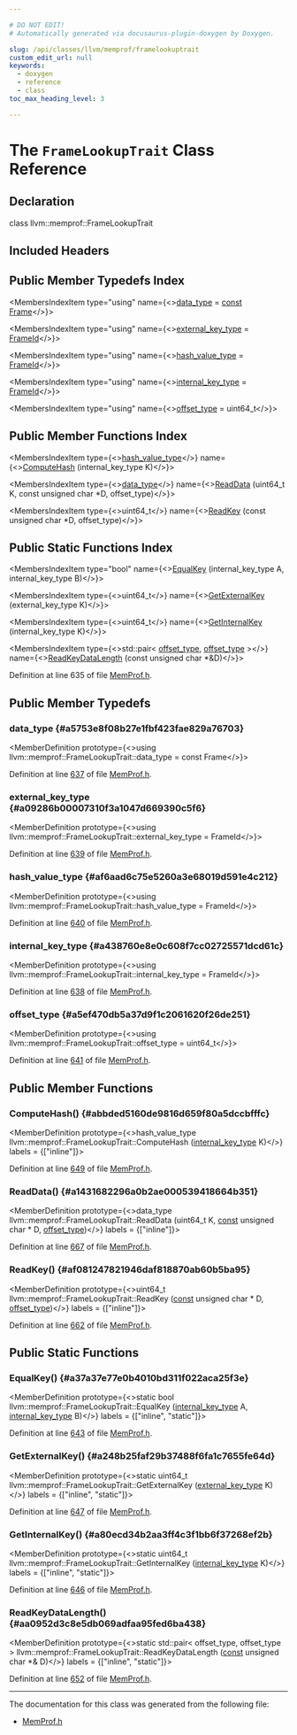 ```yaml
---

# DO NOT EDIT!
# Automatically generated via docusaurus-plugin-doxygen by Doxygen.

slug: /api/classes/llvm/memprof/framelookuptrait
custom_edit_url: null
keywords:
  - doxygen
  - reference
  - class
toc_max_heading_level: 3

---
```





# The `FrameLookupTrait` Class Reference

<DoxygenPage pluginConfig={pluginConfig}>



## Declaration

<CodeBlock>class llvm::memprof::FrameLookupTrait</CodeBlock>

## Included Headers

<IncludesList>
<IncludesListItem
  filePath="llvm/ProfileData/MemProf.h"
  permalink="/docs/api/files/include/include/llvm/include/llvm/profiledata/memprof-h"
  isLocal="true" />
</IncludesList>

## Public Member Typedefs Index

<MembersIndex>

<MembersIndexItem
  type="using"
  name={<><a href="#a5753e8f08b27e1fbf423fae829a76703">data&#95;type</a> = <a href="/docs/api/files/lib/lib/target/lib/target/aarch64/aarch64promoteconstant-cpp/#a90f8350fecae261c25be85d38b451bff">const</a> <a href="/docs/api/structs/llvm/memprof/frame">Frame</a></>}>
</MembersIndexItem>

<MembersIndexItem
  type="using"
  name={<><a href="#a09286b00007310f3a1047d669390c5f6">external&#95;key&#95;type</a> = <a href="/docs/api/namespaces/llvm/memprof/#ae2c822b1c6260b47be435d3eda363ccc">FrameId</a></>}>
</MembersIndexItem>

<MembersIndexItem
  type="using"
  name={<><a href="#af6aad6c75e5260a3e68019d591e4c212">hash&#95;value&#95;type</a> = <a href="/docs/api/namespaces/llvm/memprof/#ae2c822b1c6260b47be435d3eda363ccc">FrameId</a></>}>
</MembersIndexItem>

<MembersIndexItem
  type="using"
  name={<><a href="#a438760e8e0c608f7cc02725571dcd61c">internal&#95;key&#95;type</a> = <a href="/docs/api/namespaces/llvm/memprof/#ae2c822b1c6260b47be435d3eda363ccc">FrameId</a></>}>
</MembersIndexItem>

<MembersIndexItem
  type="using"
  name={<><a href="#a5ef470db5a37d9f1c2061620f26de251">offset&#95;type</a> = uint64&#95;t</>}>
</MembersIndexItem>

</MembersIndex>

## Public Member Functions Index

<MembersIndex>

<MembersIndexItem
  type={<><a href="#af6aad6c75e5260a3e68019d591e4c212">hash&#95;value&#95;type</a></>}
  name={<><a href="#abbded5160de9816d659f80a5dccbfffc">ComputeHash</a> (internal&#95;key&#95;type K)</>}>
</MembersIndexItem>

<MembersIndexItem
  type={<><a href="#a5753e8f08b27e1fbf423fae829a76703">data&#95;type</a></>}
  name={<><a href="#a1431682296a0b2ae000539418664b351">ReadData</a> (uint64&#95;t K, const unsigned char &#42;D, offset&#95;type)</>}>
</MembersIndexItem>

<MembersIndexItem
  type={<>uint64&#95;t</>}
  name={<><a href="#af081247821946daf818870ab60b5ba95">ReadKey</a> (const unsigned char &#42;D, offset&#95;type)</>}>
</MembersIndexItem>

</MembersIndex>

## Public Static Functions Index

<MembersIndex>

<MembersIndexItem
  type="bool"
  name={<><a href="#a37a37e77e0b4010bd311f022aca25f3e">EqualKey</a> (internal&#95;key&#95;type A, internal&#95;key&#95;type B)</>}>
</MembersIndexItem>

<MembersIndexItem
  type={<>uint64&#95;t</>}
  name={<><a href="#a248b25faf29b37488f6fa1c7655fe64d">GetExternalKey</a> (external&#95;key&#95;type K)</>}>
</MembersIndexItem>

<MembersIndexItem
  type={<>uint64&#95;t</>}
  name={<><a href="#a80ecd34b2aa3ff4c3f1bb6f37268ef2b">GetInternalKey</a> (internal&#95;key&#95;type K)</>}>
</MembersIndexItem>

<MembersIndexItem
  type={<>std::pair&lt; <a href="#a5ef470db5a37d9f1c2061620f26de251">offset&#95;type</a>, <a href="#a5ef470db5a37d9f1c2061620f26de251">offset&#95;type</a> &gt;</>}
  name={<><a href="#aa0952d3c8e5db069adfaa95fed6ba438">ReadKeyDataLength</a> (const unsigned char &#42;&amp;D)</>}>
</MembersIndexItem>

</MembersIndex>


Definition at line 635 of file <a href="/docs/api/files/include/include/llvm/include/llvm/profiledata/memprof-h">MemProf.h</a>.

<SectionDefinition>

## Public Member Typedefs

### data&#95;type {#a5753e8f08b27e1fbf423fae829a76703}

<MemberDefinition
  prototype={<>using llvm::memprof::FrameLookupTrait::data&#95;type =  const Frame</>}>

Definition at line <a href="/docs/api/files/include/include/llvm/include/llvm/profiledata/memprof-h/#l00637">637</a> of file <a href="/docs/api/files/include/include/llvm/include/llvm/profiledata/memprof-h">MemProf.h</a>.
</MemberDefinition>

### external&#95;key&#95;type {#a09286b00007310f3a1047d669390c5f6}

<MemberDefinition
  prototype={<>using llvm::memprof::FrameLookupTrait::external&#95;key&#95;type =  FrameId</>}>

Definition at line <a href="/docs/api/files/include/include/llvm/include/llvm/profiledata/memprof-h/#l00639">639</a> of file <a href="/docs/api/files/include/include/llvm/include/llvm/profiledata/memprof-h">MemProf.h</a>.
</MemberDefinition>

### hash&#95;value&#95;type {#af6aad6c75e5260a3e68019d591e4c212}

<MemberDefinition
  prototype={<>using llvm::memprof::FrameLookupTrait::hash&#95;value&#95;type =  FrameId</>}>

Definition at line <a href="/docs/api/files/include/include/llvm/include/llvm/profiledata/memprof-h/#l00640">640</a> of file <a href="/docs/api/files/include/include/llvm/include/llvm/profiledata/memprof-h">MemProf.h</a>.
</MemberDefinition>

### internal&#95;key&#95;type {#a438760e8e0c608f7cc02725571dcd61c}

<MemberDefinition
  prototype={<>using llvm::memprof::FrameLookupTrait::internal&#95;key&#95;type =  FrameId</>}>

Definition at line <a href="/docs/api/files/include/include/llvm/include/llvm/profiledata/memprof-h/#l00638">638</a> of file <a href="/docs/api/files/include/include/llvm/include/llvm/profiledata/memprof-h">MemProf.h</a>.
</MemberDefinition>

### offset&#95;type {#a5ef470db5a37d9f1c2061620f26de251}

<MemberDefinition
  prototype={<>using llvm::memprof::FrameLookupTrait::offset&#95;type =  uint64&#95;t</>}>

Definition at line <a href="/docs/api/files/include/include/llvm/include/llvm/profiledata/memprof-h/#l00641">641</a> of file <a href="/docs/api/files/include/include/llvm/include/llvm/profiledata/memprof-h">MemProf.h</a>.
</MemberDefinition>

</SectionDefinition>

<SectionDefinition>

## Public Member Functions

### ComputeHash() {#abbded5160de9816d659f80a5dccbfffc}

<MemberDefinition
  prototype={<>hash&#95;value&#95;type llvm::memprof::FrameLookupTrait::ComputeHash (<a href="#a438760e8e0c608f7cc02725571dcd61c">internal&#95;key&#95;type</a> K)</>}
  labels = {["inline"]}>

Definition at line <a href="/docs/api/files/include/include/llvm/include/llvm/profiledata/memprof-h/#l00649">649</a> of file <a href="/docs/api/files/include/include/llvm/include/llvm/profiledata/memprof-h">MemProf.h</a>.
</MemberDefinition>

### ReadData() {#a1431682296a0b2ae000539418664b351}

<MemberDefinition
  prototype={<>data&#95;type llvm::memprof::FrameLookupTrait::ReadData (uint64&#95;t K, <a href="/docs/api/files/lib/lib/target/lib/target/aarch64/aarch64promoteconstant-cpp/#a90f8350fecae261c25be85d38b451bff">const</a> unsigned char &#42; D, <a href="#a5ef470db5a37d9f1c2061620f26de251">offset&#95;type</a>)</>}
  labels = {["inline"]}>

Definition at line <a href="/docs/api/files/include/include/llvm/include/llvm/profiledata/memprof-h/#l00667">667</a> of file <a href="/docs/api/files/include/include/llvm/include/llvm/profiledata/memprof-h">MemProf.h</a>.
</MemberDefinition>

### ReadKey() {#af081247821946daf818870ab60b5ba95}

<MemberDefinition
  prototype={<>uint64&#95;t llvm::memprof::FrameLookupTrait::ReadKey (<a href="/docs/api/files/lib/lib/target/lib/target/aarch64/aarch64promoteconstant-cpp/#a90f8350fecae261c25be85d38b451bff">const</a> unsigned char &#42; D, <a href="#a5ef470db5a37d9f1c2061620f26de251">offset&#95;type</a>)</>}
  labels = {["inline"]}>

Definition at line <a href="/docs/api/files/include/include/llvm/include/llvm/profiledata/memprof-h/#l00662">662</a> of file <a href="/docs/api/files/include/include/llvm/include/llvm/profiledata/memprof-h">MemProf.h</a>.
</MemberDefinition>

</SectionDefinition>

<SectionDefinition>

## Public Static Functions

### EqualKey() {#a37a37e77e0b4010bd311f022aca25f3e}

<MemberDefinition
  prototype={<>static bool llvm::memprof::FrameLookupTrait::EqualKey (<a href="#a438760e8e0c608f7cc02725571dcd61c">internal&#95;key&#95;type</a> A, <a href="#a438760e8e0c608f7cc02725571dcd61c">internal&#95;key&#95;type</a> B)</>}
  labels = {["inline", "static"]}>

Definition at line <a href="/docs/api/files/include/include/llvm/include/llvm/profiledata/memprof-h/#l00643">643</a> of file <a href="/docs/api/files/include/include/llvm/include/llvm/profiledata/memprof-h">MemProf.h</a>.
</MemberDefinition>

### GetExternalKey() {#a248b25faf29b37488f6fa1c7655fe64d}

<MemberDefinition
  prototype={<>static uint64&#95;t llvm::memprof::FrameLookupTrait::GetExternalKey (<a href="#a09286b00007310f3a1047d669390c5f6">external&#95;key&#95;type</a> K)</>}
  labels = {["inline", "static"]}>

Definition at line <a href="/docs/api/files/include/include/llvm/include/llvm/profiledata/memprof-h/#l00647">647</a> of file <a href="/docs/api/files/include/include/llvm/include/llvm/profiledata/memprof-h">MemProf.h</a>.
</MemberDefinition>

### GetInternalKey() {#a80ecd34b2aa3ff4c3f1bb6f37268ef2b}

<MemberDefinition
  prototype={<>static uint64&#95;t llvm::memprof::FrameLookupTrait::GetInternalKey (<a href="#a438760e8e0c608f7cc02725571dcd61c">internal&#95;key&#95;type</a> K)</>}
  labels = {["inline", "static"]}>

Definition at line <a href="/docs/api/files/include/include/llvm/include/llvm/profiledata/memprof-h/#l00646">646</a> of file <a href="/docs/api/files/include/include/llvm/include/llvm/profiledata/memprof-h">MemProf.h</a>.
</MemberDefinition>

### ReadKeyDataLength() {#aa0952d3c8e5db069adfaa95fed6ba438}

<MemberDefinition
  prototype={<>static std::pair&lt; offset&#95;type, offset&#95;type &gt; llvm::memprof::FrameLookupTrait::ReadKeyDataLength (<a href="/docs/api/files/lib/lib/target/lib/target/aarch64/aarch64promoteconstant-cpp/#a90f8350fecae261c25be85d38b451bff">const</a> unsigned char &#42;&amp; D)</>}
  labels = {["inline", "static"]}>

Definition at line <a href="/docs/api/files/include/include/llvm/include/llvm/profiledata/memprof-h/#l00652">652</a> of file <a href="/docs/api/files/include/include/llvm/include/llvm/profiledata/memprof-h">MemProf.h</a>.
</MemberDefinition>

</SectionDefinition>

<hr/>

The documentation for this class was generated from the following file:

<ul>
<li><a href="/docs/api/files/include/include/llvm/include/llvm/profiledata/memprof-h">MemProf.h</a></li>
</ul>

</DoxygenPage>
